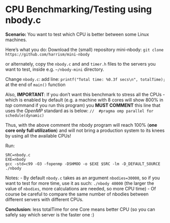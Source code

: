 # CPU Benchmarking/Testing using nbody.c

**Scenario:** You want to test which CPU is better between some Linux machines.

Here's what you do: Download the (small) repository mini-nbody:
`git clone https://github.com/harrism/mini-nbody`

or alternately, copy the `nbody.c` and and `timer.h` files
to the servers you want to test, inside e.g. `~/nbody-mini` directory.

Change `nbody.c`:
add line: `printf("Total time: %0.3f secs\n", totalTime);`
at the end of `main()` function

Also, **IMPORTANT**:
If you don't want this benchmark to stress all the CPUs - which is enabled by
default (e.g. a machine with 8 cores will show 800% in *top* command
if you run this program) you **MUST COMMENT**
this line that uses the *OpenMP* standard as is below:
`//  #pragma omp parallel for schedule(dynamic)`

Thus, with the above comment the nbody program will reach 100% (**one core only
full utilization**) and will not bring a production system to its knees by using
all the available CPUs!

Run:
```
SRC=nbody.c
EXE=nbody
gcc -std=c99 -O3 -fopenmp -DSHMOO -o $EXE $SRC -lm -D_DEFAULT_SOURCE
./nbody
```

Notes:
- By default `nbody.c` takes as an argument `nbodies=30000`, so if you want to
test for more time, use it as such:
`./nbody 40000` (the larger the value of `nbodies`, more calculations are
needed, so more CPU time)
- Of course be careful to compare the same number of nbodies between different
servers with different CPUs.

**Conclusion:** less totalTime for one Core means better CPU (so you can safely
say which server is the faster one :)
